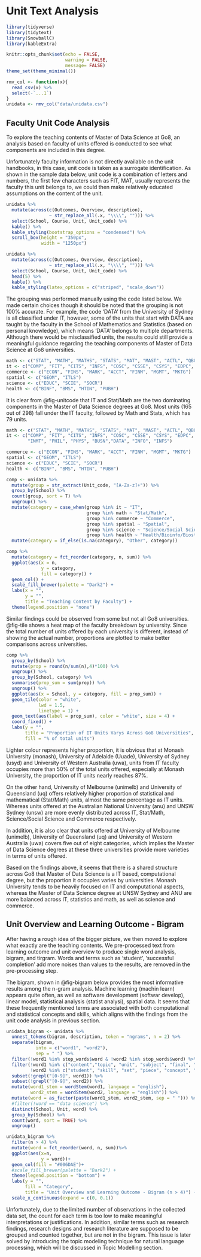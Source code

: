 # Unit Text Analysis {#sec-unit-analysis}

```r
library(tidyverse)
library(tidytext)
library(SnowballC)
library(kableExtra)

knitr::opts_chunk$set(echo = FALSE,
                      warning = FALSE,
                      message= FALSE)
theme_set(theme_minimal())
```

```r
rmv_col <- function(x){
  read_csv(x) %>% 
  select(-`...1`)
}
unidata <- rmv_col("data/unidata.csv")

```


## Faculty Unit Code Analysis {#sec-unit-code}

To explore the teaching contents of Master of Data Science at Go8, an analysis based on faculty of units offered is conducted to see what components are included in this degree.

Unfortunately faculty information is not directly available on the unit handbooks, in this case, unit code is taken as a surrogate identification. As shown in the sample data below, unit code is a combination of letters and numbers, the first few characters such as FIT, MAT, usually represents the faculty this unit belongs to, we could then make relatively educated assumptions on the content of the unit. 

::: {.content-visible unless-format="pdf"}
```r
unidata %>% 
  mutate(across(c(Outcomes, Overview, description), 
                ~ str_replace_all(.x, "\\\\", ""))) %>% 
  select(School, Course, Unit, Unit_code) %>% 
  kable() %>% 
  kable_styling(bootstrap_options = "condensed") %>% 
  scroll_box(height = "350px",
             width = "1250px")
```
:::

::: {.content-hidden unless-format="pdf"}
```r
unidata %>% 
  mutate(across(c(Outcomes, Overview, description), 
                ~ str_replace_all(.x, "\\\\", ""))) %>% 
  select(School, Course, Unit, Unit_code) %>% 
  head(5) %>% 
  kable() %>% 
  kable_styling(latex_options = c("striped", "scale_down"))

```
:::

The grouping was performed manually using the code listed below. We made certain choices though it should be noted that the grouping is not 100% accurate. For example, the code 'DATA' from the University of Sydney is all classified under IT, however, some of the units that start with DATA are taught by the faculty in the School of Mathematics and Statistics (based on personal knowledge), which means 'DATA' belongs to multiple departments. Although there would be misclassified units, the results could still provide a meaningful guidance regarding the teaching components of Master of Data Science at Go8 universities. 

```.r
math <- c("STAT", "MATH", "MATHS", "STATS", "MAT", "MAST", "ACTL", "QBUS")
it <- c("COMP", "FIT", "CITS", "INFS", "COSC", "CSSE", "CSYS", "EDPC", "INMT", "PHIL", "PHYS", "BUSN","DATA", "INFO", "INFS")
commerce <- c("ECON", "FINS", "MARK", "ACCT", "FINM", "MGMT", "MKTG")
spatial <- c("GEOM", "ITLS")
science <- c("EDUC", "SCIE", "SOCR")
health <- c("BINF", "BMS", "HTIN", "PUBH")
```

It is clear from @fig-unitcode that IT and Stat/Math are the two dominating components in the Master of Data Science degrees at Go8. Most units (165 out of 298) fall under the IT faculty, followed by Math and Stats, which has 79 units.

```r
math <- c("STAT", "MATH", "MATHS", "STATS", "MAT", "MAST", "ACTL", "QBUS")
it <- c("COMP", "FIT", "CITS", "INFS", "COSC", "CSSE", "CSYS", "EDPC", 
        "INMT", "PHIL", "PHYS", "BUSN","DATA", "INFO", "INFS")

commerce <- c("ECON", "FINS", "MARK", "ACCT", "FINM", "MGMT", "MKTG")
spatial <- c("GEOM", "ITLS")
science <- c("EDUC", "SCIE", "SOCR")
health <- c("BINF", "BMS", "HTIN", "PUBH")

comp <- unidata %>% 
  mutate(group = str_extract(Unit_code, "[A-Za-z]+")) %>% 
  group_by(School) %>% 
  count(group, sort = T) %>% 
  ungroup() %>% 
  mutate(category = case_when(group %in% it ~ "IT",
                              group %in% math ~ "Stat/Math",
                              group %in% commerce ~ "Commerce",
                              group %in% spatial ~ "Spatial",
                              group %in% science ~ "Science/Social Science",
                              group %in% health ~ "Health/Bioinfo/Biostat")) %>% 
  mutate(category = if_else(is.na(category), "Other", category))
```

```r
comp %>% 
  mutate(category = fct_reorder(category, n, sum)) %>% 
  ggplot(aes(x = n,
             y = category,
             fill = category)) +
  geom_col() +
  scale_fill_brewer(palette = "Dark2") +
  labs(x = "",
       y = "",
       title = "Teaching Content by Faculty") +
  theme(legend.position = "none")
```

Similar findings could be observed from some but not all Go8 universities. @fig-tile shows a heat map of the faculty breakdown by university. Since the total number of units offered by each university is different, instead of showing the actual number, proportions are plotted to make better comparisons across universities. 

```r
comp %>% 
  group_by(School) %>% 
  mutate(prop = round(n/sum(n),4)*100) %>% 
  ungroup() %>% 
  group_by(School, category) %>% 
  summarise(prop_sum = sum(prop)) %>% 
  ungroup() %>% 
  ggplot(aes(x = School, y = category, fill = prop_sum)) +
  geom_tile(color = "white",
            lwd = 1.5,
            linetype = 1) +
  geom_text(aes(label = prop_sum), color = "white", size = 4) +
  coord_fixed() +
  labs(y = "",
       title = "Proportion of IT Units Varys Across Go8 Universities",
       fill = "% of total units")
```

Lighter colour represents higher proportion, it is obvious that at Monash University (monash), University of Adelaide (Uuade), University of Sydney (usyd) and University of Western Australia (uwa), units from IT faculty occupies more than 50% of the total units offered, especially at Monash University, the proportion of IT units nearly reaches 87%. 

On the other hand, University of Melbourne (unimelb) and University of Queensland (uq) offers relatively higher proportion of statistical and mathematical (Stat/Math) units, almost the same percentage as IT units. Whereas units offered at the Australian National University (anu) and UNSW Sydney (unsw) are more evenly distributed across IT, Stat/Math, Science/Social Science and Commerce respectively.

In addition, it is also clear that units offered at University of Melbourne (unimelb), University of Queensland (uq) and University of Western Australia (uwa) covers five out of eight categories, which implies the Master of Data Science degrees at these three universities provide more varieties in terms of units offered.

Based on the findings above, it seems that there is a shared structure across Go8 that Master of Data Science is a IT based, computational degree, but the proportion it occupies varies by universities. Monash University tends to be heavily focused on IT and computational aspects, whereas the Master of Data Science degree at UNSW Sydney and ANU are more balanced across IT, statistics and math, as well as science and commerce.

## Unit Overview and Learning Outcome - Bigram {#sec-unit-bigram}

After having a rough idea of the bigger picture, we then moved to explore what exactly are the teaching contents. We pre-processed text from learning outcome and unit overview to produce single word analysis, bigram, and tirgram. Words and terms such as 'student', 'successful completion' add more noises than values to the results, are removed in the pre-processing step.

The bigram, shown in @fig-bigram below provides the most informative results among the n-gram analysis. Machine learning (machin learn) appears quite often, as well as software development (softwar develop), linear model, statistical analysis (statist analysi), spatial data. It seems that these frequently mentioned terms are associated with both computational and statistical concepts and skills, which aligns with the findings from the unit code analysis in previous section.

```r
unidata_bigram <- unidata %>% 
  unnest_tokens(bigram, description, token = "ngrams", n = 2) %>% 
  separate(bigram,
           into = c("word1", "word2"),
           sep = " ") %>% 
  filter(!word1 %in% stop_words$word & !word2 %in% stop_words$word) %>%  
  filter(!word1 %in% c("content","topic", "unit", "subject", "final", "capstone", "involve", "project", "master", "practical", "programming") & 
         !word2 %in% c("student", "skill", "set", "piece", "concept", "capstone", "delivery", "domain", "manner", "due", "range", "unit", "master")) %>% 
  subset(!grepl("[0-9]", word1)) %>% 
  subset(!grepl("[0-9]", word2)) %>% 
  mutate(word1_stem = wordStem(word1, language = "english"),
         word2_stem = wordStem(word2, language = "english")) %>% 
  mutate(word = as_factor(paste(word1_stem, word2_stem, sep = " "))) %>%
  #filter(!word == "data science") %>% 
  distinct(School, Unit, word) %>% 
  group_by(School) %>% 
  count(word, sort = TRUE) %>% 
  ungroup()
```

```r
unidata_bigram %>% 
  filter(n > 4) %>% 
  mutate(word = fct_reorder(word, n, sum))%>% 
  ggplot(aes(x=n,
             y = word))+
  geom_col(fill = "#006DAE")+
  #scale_fill_brewer(palette = "Dark2") +
  theme(legend.position = "bottom") +
  labs(y = "",
       fill = "Category",
       title = "Unit Overview and Learning Outcome - Bigram (n > 4)") +
  scale_x_continuous(expand = c(0, 0.1))
```

Unfortunately, due to the limited number of observations in the collected data set, the count for each term is too low to make meaningful interpretations or justifications. In addition, similar terms such as research findings, research designs and research literature are supposed to be grouped and counted together, but are not in the bigram. This issue is later solved by introducing the topic modeling technique for natural language processing, which will be discussed in Topic Modelling section.
